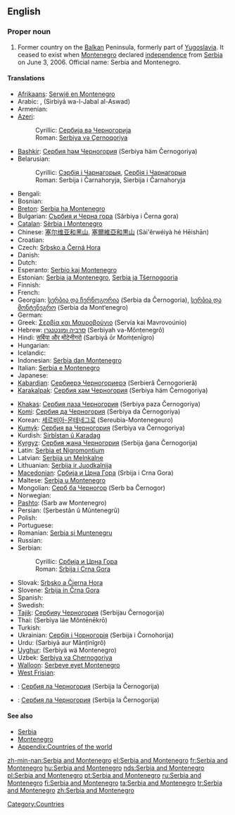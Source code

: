==English==
{{wikipedia}}
===Proper noun===
{{en-proper noun|sg=[[Serbia]] and [[Montenegro]]}}

# {{historical}} Former country on the [[Balkan]] Peninsula, formerly part of [[Yugoslavia]]. It ceased to exist when [[Montenegro]] declared [[independence]] from [[Serbia]] on June 3, 2006. Official name: Serbia and Montenegro.

====Translations====
{{trans-top|former country on the Balkan Peninsula}}
* [[Afrikaans]]: [[Serwië en Montenegro]]
* Arabic: {{Arab|[[صربيا والجبل الاسود]]}}, {{Arab|[[صربيا والجبل الأسود]]}} (Sirbiyā wa-l-Jabal al-Aswad)
* Armenian: {{t-|hy|Սերբիա և Չեռնոգորիա|tr=Serbia ev Čeṙnogoria}}
* [[Azeri]]:
*: Cyrillic: [[Сербија вə Черногорија]]
*: Roman: [[Serbiya və Çernoqoriya]]
* [[Bashkir]]: [[Сербия һәм Черногория]] (Serbiya häm Černogoriya)
* Belarusian:
*: Cyrillic: [[Сэрбія і Чарнагорыя]], [[Сербія і Чарнагорыя]]
*: Roman: Serbija i Čarnahoryja, Sierbija i Čarnahoryja
* Bengali: {{t-|bn|সার্বিয়া ও মন্টিনিগ্রো}}
* Bosnian: {{t-|bs|Srbija i Crna Gora|f}}
* [[Breton]]: [[Serbia ha Montenegro]]
* Bulgarian: [[Сърбия и Черна гора]] (Sǎrbiya i Černa gora)
* [[Catalan]]: [[Sèrbia i Montenegro]]
* Chinese: [[塞尔维亚和黑山]], [[塞爾維亞和黒山]] (Sài'ěrwéiyà hé Hēishān)
* Croatian: {{t-|hr|Srbija i Crna Gora|f}}
* Czech: [[Srbsko a Černá Hora]]
* Danish: {{t|da|Serbien og Montenegro}}
* Dutch: {{t-|nl|Servië en Montenegro}}
* Esperanto: [[Serbio kaj Montenegro]]
* Estonian: [[Serbia ja Montenegro]], [[Serbia ja Tšernogooria]]
* Finnish: {{t+|fi|Serbia ja Montenegro}}
* French: {{t+|fr|Serbie-et-Monténégro}}
* Georgian: [[სერბია და ჩერნოგორია]] (Serbia da Černogoria), [[სერბია და მონტენეგრო]] (Serbia da Mont‘enegro)
* German: {{t+|de|Serbien und Montenegro}}
* Greek: [[Σερβία και Μαυροβούνιο]] (Servía kai Mavrovoúnio) {{f}}
* Hebrew: [[סרביה ומונטנגרו]] (Serbiyah va-Mônṭenegrô)
* Hindi: [[सर्बिया और मोंटेनीगरो]] (Sarbiyā ōr Moṁṭenīgro)
* Hungarian: {{t+|hu|Szerbia és Montenegró}}
* Icelandic: {{t+|is|Serbía og Svartfjallaland}}
* Indonesian: [[Serbia dan Montenegro]]
* Italian: [[Serbia e Montenegro]]
* Japanese: {{t-|ja|セルビア・モンテネグロ|tr=Serubia-Monteneguro}}
* [[Kabardian]]: [[Сербиерэ Черногориерэ]] (Serbieră Černogorieră)
* [[Karakalpak]]: [[Сербия ҳәм Черногория]] (Serbiya häm Černogoriya)
{{trans-mid}}
* [[Khakas]]: [[Сербия паза Черногория]] (Serbiya paza Černogoriya)
* [[Komi]]: [[Сербия да Черногория]] (Serbiya da Čеrnogoriya)
* Korean: [[세르비아-몬테네그로]] (Sereubia-Montenegeuro)
* [[Kumyk]]: [[Сербия ва Черногория]] (Serbiya va Černogoriya)
* Kurdish: [[Sirbîstan û Karadag]]
* [[Kyrgyz]]: [[Сербия жана Черногория]] (Serbija ǧana Černogorija)
* Latin: [[Serbia et Nigromontium]]
* Latvian: [[Serbija un Melnkalne]]
* Lithuanian: [[Serbija ir Juodkalnija]]
* [[Macedonian]]: [[Србија и Црна Гора]] (Srbija i Crna Gora)
* Maltese: [[Serbja u Montenegro]]
* Mongolian: [[Серб ба Черногор]] (Serb ba Černogor)
* Norwegian: {{t-|no|Serbia og Montenegro}}
* [[Pashto]]: {{ps-Arab|[[صرب او مونتې نېګرو]]}} (Sarb aw Montenegro)
* Persian: {{fa-Arab|[[صربستان و مونته‌نگرو]]}} (Ṣerbestân û Mûntenegrû)
* Polish: {{t+|pl|Serbia i Czarnogóra}}
* Portuguese: {{t+|pt|Sérvia e Montenegro}}
* Romanian: [[Serbia şi Muntenegru]]
* Russian: {{t-|ru|Сербия и Черногория|tr=Sérbija i Černogórija}}
* Serbian:
*: Cyrillic: [[Србија и Црна Гора]] {{f}}
*: Roman: [[Srbija i Crna Gora]] {{f}}
* Slovak: [[Srbsko a Čierna Hora]]
* Slovene: [[Srbija in Črna Gora]] {{f}}
* Spanish: {{t-|es|Serbia y Montenegro}}
* Swedish: {{t|sv|Serbien och Montenegro}}
* [[Tajik]]: [[Сербияу Черногория]] (Serbijau Černogorija)
* Thai: {{Thai|[[เซอร์เบียและมอนเตเนโกร]]}} (Serbìya láe Mŏntēnēkrō)
* Turkish: {{t-|tr|Sırbistan-Karadağ}}
* Ukrainian: [[Сербія і Чорногорія]] (Serbija i Čornohorija)
* Urdu: {{ur-Arab|[[سربیا اور مانٹی نیگرو]]}} (Sarbiyā aur Mānṭînîgrô)
* [[Uyghur]]: {{ug-Arab|[[ﺳﯧﺮﺑﯩﻴﻪ ﯞﻩ ﻣﻮﻧﺘﯧﻨﯧﮕﺮﻭ]]}} (Serbiyä wä Montenegro)
* Uzbek: [[Serbiya va Chernogoriya]]
* [[Walloon]]: [[Serbeye eyet Montenegro]]
* [[West Frisian]]: {{t+|fy|Servje en Montenegro|xs=West Frisian}}
{{trans-bottom}}

{{checktrans-top}}
* {{ttbc|atv}}: [[Сербия ла Черногория]] (Serbija la Černogorija)
{{trans-mid}}
* {{ttbc|alt}}: [[Сербия ла Черногория]] (Serbija la Černogorija)
{{trans-bottom}}

====See also====
* [[Serbia]]
* [[Montenegro]]
* [[Appendix:Countries of the world]]

[[Category:Countries]]

[[zh-min-nan:Serbia and Montenegro]]
[[el:Serbia and Montenegro]]
[[fr:Serbia and Montenegro]]
[[hu:Serbia and Montenegro]]
[[nds:Serbia and Montenegro]]
[[pl:Serbia and Montenegro]]
[[pt:Serbia and Montenegro]]
[[ru:Serbia and Montenegro]]
[[fi:Serbia and Montenegro]]
[[ta:Serbia and Montenegro]]
[[tr:Serbia and Montenegro]]
[[zh:Serbia and Montenegro]]